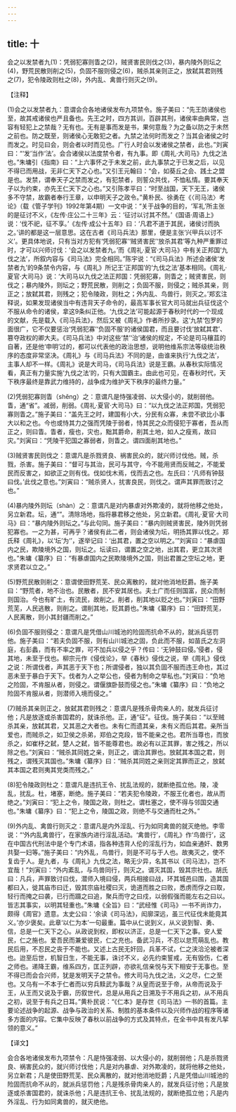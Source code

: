 ```yaml
---
---
---
```

title: 十
---



会之以发禁者九(1)：凭弱犯寡则眚之(2)，贼贤害民则伐之(3)，暴内陵外则坛之(4)，野荒民散则削之(5)，负固不服则侵之(6)，贼杀其亲则正之，放弑其君则残之(7)，犯令陵政则杜之(8)，外内乱、禽兽行则灭之(9)。

【注释】

(1)会之以发禁者九：意谓会合各地诸侯发布九项禁令。施子美曰：“先王防诸侯也至，故其戒诸侯也严且备也。先王之时，四方其训，百辟其刑，诸侯率由典常，岂容有轻犯上之禁哉？无有也。无有是事而发是书，果何意哉？为之备以防之于未然之前也。防之既至，则诸侯心无敢犯之者。九禁之法何时而发之？当其会诸侯之时而发之。时见曰会，则会者以时而见也。广行人时会以发诸侯之禁者，此也。”刘寅曰：“‘发’当作‘法’。会合诸侯以法度禁令者，有九事。即《周礼·大司马》九伐之法也。”朱墉引《指南》曰：“上六事怀之于未发之前，此九事禁之于已发之后，以见不得已而用战，无非仁天下之心也。”又引王元翰曰：“会，如葵丘之会、践土之盟是也。发禁，谓奉天子之禁而发之，有犯禁者，则誓众共伐，不恤私情。要其奉天子以为约束，亦先王仁天下之心也。”又引陈孝平曰：“时至战国，天下无王，诸侯多不守禁，故霸者奉行王章，以申明天子之政令。”黄朴民、徐勇在《〈司马法〉考论》（载《管子学刊》1992年第4期）一文中说：“关于战争的目的，‘军礼’所主张的是征讨不义，《左传·庄公二十三年》云：‘征讨以讨其不然。’《国语·周语上》说：‘伐不祀，征不享。’《左传·成公十五年》曰：‘凡君不道于其民，诸侯讨而执之。’讲的都是这一层意思。这在古者《司马兵法》那里，便是主张‘兴甲兵以讨不义’。更具体地说，只有当对方犯有‘凭弱犯寡’‘贼贤害民’‘放杀其君’等九种严重罪过时，才可以兴师讨伐：‘会之以发禁者九。’而《周礼·夏官·大司马》中有关正邦国‘九伐之法’，所叙内容与《司马法》完全相同。”陈宇说：“《司马兵法》所述会诸侯‘发禁者九’的9条禁令内容，与《周礼》所记王‘正邦国’的‘九伐之法’基本相同。《周礼·夏官·大司马》说：‘大司马以九伐之法正邦国：凭弱犯寡，则眚之；贼贤害民，则伐之；暴内陵外，则坛之；野荒民散，则削之；负固不服，则侵之；贼杀其亲，则正之；放弑其君，则残之；犯令陵政，则杜之；外内乱、鸟兽行，则灭之。’郑玄注释说，如果发现诸侯当中有违背天子命令的，最高军事长官大司马就出兵征伐这个不服从命令的诸侯，拿这9条纠正他。‘九伐之法’可能起源于春秋时代的一个现成的文献，先是载入《司马兵法》，然后又被《周礼》作者所抄录。这‘九禁’包罗的面很广，它不仅要惩治‘凭弱犯寡’‘负固不服’的诸侯国君，而且要讨伐‘放弑其君’、篡夺政权的卿大夫。《司马兵法》中对这些‘禁’‘治’诸侯的规定，不论是司马穰苴的自著，还是他‘申明’过的，都可以代表他的政治思想，说明他维系宗法等级统治秩序的态度非常坚决。《周礼》与《司马兵法》不同的是，由谁来执行‘九伐之法’，主事人却不一样。《周礼》说是大司马，《司马兵法》说是王霸。从春秋实际情况看，真正有力量实施‘九伐之法’的，只有大国霸主。由此也可见，在春秋时代，天下秩序最终是靠武力维持的，战争成为维护天下秩序的最终力量。”

(2)凭弱犯寡则眚（shěng）之：意谓凡是恃强凌弱、以大侵小的，就削弱他。眚，通“省”。减弱，削弱。《周礼·夏官·大司马》曰：“以九伐之法正邦国，凭弱犯寡则眚之。”施子美曰：“盖先王之时，建国有小大，分民有众寡，未尝不欲比小事大以和之也。今也或恃其力之强而凭陵于弱者，恃其民之众而侵犯于寡者，吾从而正之，则曰眚。眚者，瘦也，灾也，黜其爵命，削其土地，如人之瘦焉，故曰灾。”刘寅曰：“凭陵干犯国之寡弱者，则眚之。谓四面削其地也。”

(3)贼贤害民则伐之：意谓凡是杀戮贤良、祸害民众的，就兴师讨伐他。贼，杀戮，杀害。施子美曰：“督可与其治，民可与其守，今不能用贤而反贼之，不能爱民而反害之，如欲正之则有伐。伐如伐木焉，伐而去之也。左氏曰：‘凡师有钟鼓曰伐。’此伐之意也。”刘寅曰：“贼杀贤人，扰害良民，则伐之。谓声其罪而致讨之也。”

(4)暴内陵外则坛（shàn）之：意谓凡是对内暴虐对外欺凌的，就将他移之他处，另立新君。坛，通“”。清除场地，指将暴君移之他处，另立新君。《周礼·夏官·大司马》曰：“暴内陵外则坛之。”与此句同。施子美曰：“暴内则贼贤害民，陵外则凭弱犯寡也。一之为甚，可再乎？诸侯有此二者，则会诸侯为坛，明扬其罪以伐之。郑氏释《周礼》，以‘坛’为‘’，遂举记曰：‘出其君，置之空以明之。’”刘寅曰：“暴虐国内之民，欺陵境外之国，则坛之。坛读曰，谓置之空之地，出其君，更立其次贤也。”朱墉《纂序》曰：“有暴虐国内之民欺陵境外之国，则出君置之空坛之地，更求贤君以立之。”

(5)野荒民散则削之：意谓使田野荒芜、民众离散的，就对他消地贬爵。施子美曰：“野荒者，地不治也。民散者，民不安其居也。夫土广而任则国富，民众而制则国治。今也有旷土，有流民，故削之。削者，削其地以贬之也。”刘寅曰：“田野荒芜，人民逃散，则削之。谓削其地，贬其爵也。”朱墉《纂序》曰：“田野荒芜，人民离散，则小其封疆而削之。”

(6)负固不服则侵之：意谓凡是凭借山川城池的险固而抗命不从的，就派兵惩罚他。施子美曰：“若夫负固不服，则有山川城池之固，负此而不服，如苗氏之左洞庭，右彭蠡，而有不率之罪，可不加兵以侵之乎？传曰：‘无钟鼓曰侵。’侵者，侵其地，未至于伐也。柳宗元作《侵伐论》，举《春秋》侵伐之说，举《周礼》侵伐之说：所谓伐者，声其恶于天下也；所谓侵者，独以其负固不服而违王命也，其过恶未至于暴白于天下。伐者为人之举公也，侵者为制命之举私也。”刘寅曰：“负地之险固，不肯服从者，则侵之。谓偃旗卧鼓而侵之也。”朱墉《纂序》曰：“负地之险固不肯服从者，则潜师入境而侵之。”

(7)贼杀其亲则正之，放弑其君则残之：意谓凡是残杀骨肉亲人的，就发兵征讨他；凡是放逐或杀害国君的，就诛杀他。正，通“征”。征伐。施子美曰：“以至贼杀其亲，放弑其君，又其恶之大者也。未有仁而遗其亲，未有义而后其君。亲所当爱也，而贼杀之，如卫侯之杀弟，郑伯之克段，皆不能亲之也。君所当尊也，而放杀之，如崔杼之弑，楚人之弑，皆不能尊君也。故必有以正其罪，害之残之，所以除之也。”刘寅曰：“贼杀其同姓之亲，则正之，谓治其罪也。放弑其本国之君，则残之，谓残灭其国也。”朱墉《纂序》曰：“贼杀其同姓之亲则定其罪而正之，放弑其本国之君则夷其党类而残之。”

(8)犯令陵政则杜之：意谓凡是违抗王令、扰乱法规的，就断绝孤立他。陵，凌乱，扰乱。杜，堵塞，断绝。施子美曰：“若夫犯令陵政，不服王化者也，故从而绝之。”刘寅曰：“犯上之令，陵国之政，则杜之。谓杜塞之，使不得与邻国交通也。”朱墉《纂序》曰：“犯上之令，陵国之政，则绝不与交通而杜之外。”

(9)外内乱、禽兽行则灭之：意谓凡是内外淫乱、行为如同禽兽的就灭绝他。李零说：“‘外内乱禽兽行’，在家族内进行淫乱活动。‘禽兽行’，《周礼》作‘鸟兽行’，这在中国古代刑法中是个专门术语，指各种违背人伦的淫乱行为，如血亲通奸、数男共娶一妇等。”施子美曰：“内外乱，鸟兽行，则是不可与于人也。故夷灭之，使不复齿于人。是九者，与《周礼》九伐之法，略无少异，名其书以《司马法》，岂不宜哉！”刘寅曰：“外内紊乱，与鸟兽同行，则灭之。谓灭其国，毁其宗社也。胡氏曰：凡兵，声罪致讨曰伐，潜师入境曰侵，两兵相接曰战，环其城邑曰围，造其国都曰入，徙其庙市曰迁，毁其宗庙社稷曰灭，诡道而胜之曰败，悉虏而俘之曰取，轻行而掩之曰袭，已行而蹑之曰追，聚兵而守之曰戍，以弱假强而能左右之曰以。皆志其事实，以明其轻重也。”朱墉《全旨》曰：“武经惟《司马》一书不尚诈力，颇得《周官》遗意。太史公曰：‘余读《司马法》，闳廓深远，虽三代征伐未能竟其义。’亦少褒矣。此章‘以仁为本’一句最重。篇中从仁说到义，从义说到智、勇、信，总是一仁天下之心。从政说到权，即权以济正，总是一仁天下之事。安人爱民，仁之施也。爱吾民而兼爱彼民，仁之充也。备武习兵，不忍以怠荒萌乱也。教民后用，不忍民之丧于不能也。又述上古民无奸回，兵革不试，仁之浃洽沦被者深也。迨至后世，机智日生，不能无事，诛讨不义，必先约束誓戒，无有毁伤，仁者之师也。递降王霸，维系四方，匡正列辟，亦欲礼信亲悦与天下相安于无事也。至不得已而会合兴师，犹是发明天子之禁令。修大司马九伐之法，义之尽，仁之至也。又乌有一不本于仁者而以穷兵黩武为事哉？从皇而说至于帝，从帝而说及于王，从王而又说及于霸，历叙世代，总是从用兵之日溯及于不用兵之初，从不用兵之初，说至于有兵之日耳。”黄朴民说：“《仁本》是存世《司马法》一书的首篇。主要论述战争的起源、战争与政治的关系、制胜的基本条件以及兴师作战的程序等诸多方面的内容。它集中反映了春秋以前战争的方式及其特点，在全书中具有发凡挈领的意义。”

【译文】

会合各地诸侯发布九项禁令：凡是恃强凌弱、以大侵小的，就削弱他；凡是杀戮贤良、祸害民众的，就兴师讨伐他；凡是对内暴虐、对外欺凌的，就将他移之他处，另立新君；凡是使田野荒芜、民众离散的，就对他消地贬爵；凡是凭借山川城池的险固而抗命不从的，就派兵惩罚他；凡是残杀骨肉亲人的，就发兵征讨他；凡是放逐或杀害国君的，就诛杀他；凡是违抗王令、扰乱法规的，就断绝孤立他；凡是内外淫乱、行为如同禽兽的，就灭绝他。